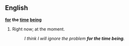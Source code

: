==English==
{{idiom2}}
'''[[for]] the [[time]] [[being]]'''
#Right now; at the moment.
#:''I think I will ignore the problem '''for the time being'''.''